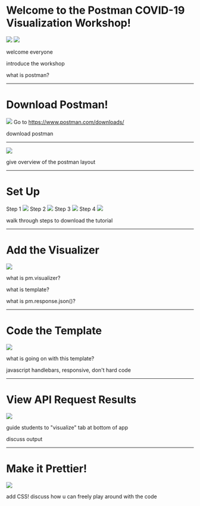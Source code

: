 
<Layout bg='#ffff66'>
  <h1 style={{'color':'black'}}>Welcome to the Postman COVID-19 Visualization Workshop!</h1>
  <FlexContainer>
    <FlexItem padding='1em'>
      <img src={require('./images/lines.png')} style={{'height':'300px'}}/>
    </FlexItem>
    <FlexItem padding='1em'>
      <img src={require('./images/pm-icon.png')} style={{'height':'300px'}}/>
    </FlexItem>
  </FlexContainer>
</Layout>

<Notes>
<p>welcome everyone</p>
<p>introduce the workshop</p>
<p>what is postman?</p>
</Notes>

---

<Layout bg='gray'>
  <h1>Download Postman!</h1>
  <img src={require('./images/pm-icon.png')} style={{'height':'200px'}} />
  Go to <a href='https://www.postman.com/downloads/'>https://www.postman.com/downloads/</a>
</Layout>

<Notes>
<p>download postman</p>
</Notes>

---

<Layout bg='tomato'>
  <img src={require('./images/pm-screen.png')}  />
</Layout>

<Notes>
<p>give overview of the postman layout</p>
</Notes>

---

<Layout bg='tomato'>
  <h1>Set Up</h1>
  <FlexContainer>
    <FlexItem padding='.5em'>
      <span>Step 1</span>
      <img src={require("./images/new.png")} style={{'height':'200px'}} />
    </FlexItem>
    <FlexItem padding='.5em'>
      <span>Step 2</span>
      <img src={require("./images/templates.png")} style={{'height':'200px'}} />
    </FlexItem>
    <FlexItem padding='.5em'>
      <span>Step 3</span>
      <img src={require("./images/search.png")} style={{'height':'200px'}} />
    </FlexItem>
    <FlexItem padding='.5em'>
      <span>Step 4</span>
      <img src={require("./images/howto.png")} style={{'height':'200px'}} />
    </FlexItem>
  </FlexContainer>
</Layout>

<Notes>
<p>walk through steps to download the tutorial</p>
</Notes>

---

<Layout bg='tomato'>
  <h1 style={{'height':'0'}}>Add the Visualizer</h1>
  <img src={require("./images/visualizer.png")}/>
</Layout>

<Notes>
<p>what is pm.visualizer?</p>
<p>what is template?</p>
<p>what is pm.response.json()?</p>
</Notes>

---

<Layout bg='tomato'>
  <h1 style={{'height':'0'}}>Code the Template</h1>
  <img src={require("./images/template.png")} style={{'width':'60%'}} />
</Layout>

<Notes>
<p>what is going on with this template?</p>
<p>javascript handlebars, responsive, don't hard code</p>
</Notes>

---

<Layout bg='tomato'>
  <h1 style={{'height':'0'}}>View API Request Results</h1>
  <img src={require("./images/visualize-1.png")} style={{'width':'60%'}} />
</Layout>

<Notes>
<p>guide students to "visualize" tab at bottom of app</p>
<p>discuss output</p>
</Notes>

---

<Layout bg='tomato'>
  <h1 style={{'height':'0'}}>Make it Prettier!</h1>
  <img src={require("./images/pretty.png")} style={{'width':'60%'}} />
</Layout>

<Notes>
<p>add CSS! discuss how u can freely play around with the code</p>
</Notes>


